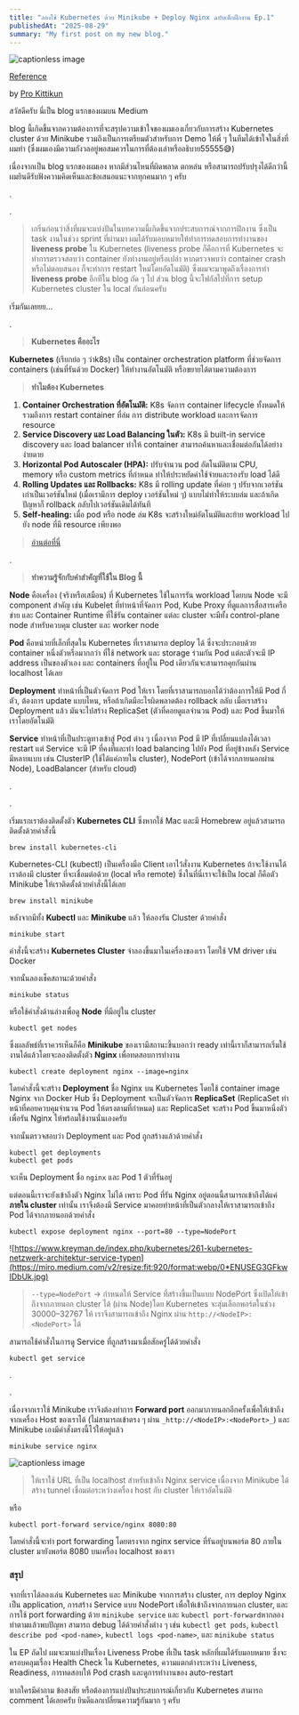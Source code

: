 ```yaml
---
title: "ลองใช้ Kubernetes ด้วย Minikube + Deploy Nginx ฉบับเด็กฝึกงาน Ep.1"
publishedAt: "2025-08-29"
summary: "My first post on my new blog."
---
```




![captionless image](https://miro.medium.com/v2/resize:fit:1400/format:webp/0*8Em-muU0ltyTJqF3.jpg)

[Reference](https://medium.com/@pro.kittikun.2546/%E0%B8%A5%E0%B8%AD%E0%B8%87%E0%B9%83%E0%B8%8A%E0%B9%89-kubernetes-%E0%B8%94%E0%B9%89%E0%B8%A7%E0%B8%A2-minikube-deploy-nginx-%E0%B8%89%E0%B8%9A%E0%B8%B1%E0%B8%9A%E0%B9%80%E0%B8%94%E0%B9%87%E0%B8%81%E0%B8%9D%E0%B8%B6%E0%B8%81%E0%B8%87%E0%B8%B2%E0%B8%99-ep-1-e1319c407b64)

by [Pro Kittikun](https://medium.com/@pro.kittikun.2546?source=post_page---byline--e1319c407b64---------------------------------------)




สวัสดีครับ นี่เป็น blog แรกของผมบน Medium

blog นี้เกิดขึ้นจากความต้องการที่จะสรุปความเข้าใจของผมเองเกี่ยวกับการสร้าง Kubernetes cluster ด้วย Minikube รวมถึงเป็นการเตรียมตัวสำหรับการ Demo ให้พี่ ๆ ในทีมได้เข้าใจในสิ่งที่ผมทำ (ซึ่งผมเองมีความกังวลอยู่พอสมควรในการที่ต้องเล่าหรืออธิบาย55555😅)

เนื่องจากเป็น blog แรกของผมเอง หากมีส่วนไหนที่ผิดพลาด ตกหล่น หรือสามารถปรับปรุงได้ดีกว่านี้ ผมยินดีรับฟังความคิดเห็นและข้อเสนอแนะจากทุกคนมาก ๆ ครับ

.

.

> เกริ่นก่อนว่าสิ่งที่ผมจะแบ่งปันในบทความนี้เกิดขึ้นจากประสบการณ์จากการฝึกงาน ซึ่งเป็น task งานในช่วง sprint ที่ผ่านมา ผมได้รับมอบหมายให้ทำการทดสอบการทำงานของ **liveness probe** ใน Kubernetes (liveness probe ก็คือการที่ Kubernetes จะทำการตรวจสอบว่า container ยังทำงานอยู่หรือเปล่า หากตรวจพบว่า container crash หรือไม่ตอบสนอง ก็จะทำการ restart ใหม่โดยอัตโนมัติ) ซึ่งผมจะมาพูดถึงเรื่องการทำ **liveness probe** อีกทีใน blog ถัด ๆ ไป ส่วน blog นี้จะโฟกัสไปที่การ setup Kubernetes cluster ใน local กันก่อนครับ

เริ่มกันเลยยย…

.

> **Kubernetes คืออะไร**

**Kubernetes** (เรียกย่อ ๆ ว่าk8s) เป็น container orchestration platform ที่ช่วยจัดการ containers (เช่นที่รันด้วย Docker) ให้ทำงานอัตโนมัติ หรือขยายได้ตามความต้องการ

> **ทำไมต้อง Kubernetes**

1.  **Container Orchestration ที่อัตโนมัติ:** K8s จัดการ container lifecycle ทั้งหมดให้ รวมถึงการ restart container ที่ล่ม การ distribute workload และการจัดการ resource
2.  **Service Discovery และ Load Balancing ในตัว:** K8s มี built-in service discovery และ load balancer ทำให้ container สามารถค้นหาและเชื่อมต่อกันได้อย่างง่ายดาย
3.  **Horizontal Pod Autoscaler (HPA):** ปรับจำนวน pod อัตโนมัติตาม CPU, memory หรือ custom metrics ที่กำหนด ทำให้ประหยัดค่าใช้จ่ายและรองรับ load ได้ดี
4.  **Rolling Updates และ Rollbacks:** K8s มี rolling update ที่ค่อย ๆ ปรับจากเวอร์ชันเก่าเป็นเวอร์ชันใหม่ (เมื่อเรามีการ deploy เวอร์ชันใหม่ ๆ) แบบไม่ทำให้ระบบล่ม และถ้าเกิดปัญหาก็ rollback กลับไปเวอร์ชันเดิมได้ทันที
5.  **Self-healing:** เมื่อ pod หรือ node ล่ม K8s จะสร้างใหม่อัตโนมัติและย้าย workload ไปยัง node ที่มี resource เพียงพอ

> [อ่านต่อที่นี่](https://kubernetes.io/docs/concepts/overview/#:~:text=from%20the%20community.-,Why%20you%20need%20Kubernetes%20and%20what%20it%20can%20do,-Containers%20are%20a)

.

> **ทำความรู้จักกับคำสำคัญที่ใช้ใน Blog นี้**

**Node** คือเครื่อง (จริงหรือเสมือน) ที่ Kubernetes ใช้ในการรัน workload โดยบน Node จะมี component สำคัญ เช่น Kubelet ที่ทำหน้าที่จัดการ Pod, Kube Proxy ที่ดูแลการสื่อสารเครือข่าย และ Container Runtime ที่ใช้รัน container แต่ละ cluster จะมีทั้ง control-plane node สำหรับควบคุม cluster และ worker node

**Pod** คือหน่วยที่เล็กที่สุดใน Kubernetes ที่เราสามารถ deploy ได้ ซึ่งจะประกอบด้วย container หนึ่งตัวหรือมากกว่า ที่ใช้ network และ storage ร่วมกัน Pod แต่ละตัวจะมี IP address เป็นของตัวเอง และ containers ที่อยู่ใน Pod เดียวกันจะสามารถคุยกันผ่าน localhost ได้เลย

**Deployment** ทำหน้าที่เป็นตัวจัดการ Pod ให้เรา โดยที่เราสามารถบอกได้ว่าต้องการให้มี Pod กี่ตัว, ต้องการ update แบบไหน, หรือถ้าเกิดมีอะไรผิดพลาดต้อง rollback กลับ เมื่อเราสร้าง Deployment แล้ว มันจะไปสร้าง ReplicaSet (ตัวที่คอยดูแลจำนวน Pod) และ Pod ขึ้นมาให้เราโดยอัตโนมัติ

**Service** ทำหน้าที่เป็นประตูทางเข้าสู่ Pod ต่าง ๆ เนื่องจาก Pod มี IP ที่เปลี่ยนแปลงได้เวลา restart แต่ Service จะมี IP ที่คงที่และทำ load balancing ไปยัง Pod ที่อยู่ข้างหลัง Service มีหลายแบบ เช่น ClusterIP (ใช้ได้แค่ภายใน cluster), NodePort (เข้าได้จากภายนอกผ่าน Node), LoadBalancer (สำหรับ cloud)

.

.

เริ่มแรกเราต้องติดตั้งตัว **Kubernetes CLI** ซึ่งหากใช้ Mac และมี Homebrew อยู่แล้วสามารถติดตั้งด้วยคำสั่งนี้

```
brew install kubernetes-cli
```

Kubernetes-CLI (kubectl) เป็นเครื่องมือ Client เอาไว้สั่งงาน Kubernetes ถ้าจะใช้งานได้ เราต้องมี cluster ที่จะเชื่อมต่อด้วย (local หรือ remote) ซึ่งในที่นี่เราจะใช้เป็น local ก็คือตัว Minikube ให้เราติดตั้งด้วยคำสั่งนี้ได้เลย

```
brew install minikube
```

หลังจากมีทั้ง **Kubectl** และ **Minikube** แล้ว ให้ลองรัน Cluster ด้วยคำสั่ง

```
minikube start
```

คำสั่งนี้จะสร้าง **Kubernetes Cluster** จำลองขึ้นมาในเครื่องของเรา โดยใช้ VM driver เช่น Docker

จากนั้นลองเช็คสถานะด้วยคำสั่ง

```
minikube status 
```

หรือใช้คำสั่งด้านล่างเพื่อดู **Node** ที่มีอยู่ใน cluster

```
kubectl get nodes
```

ซึ่งผลลัพธ์ที่เราควรเห็นก็คือ **Minikube** ของเรามีสถานะขึ้นบอกว่า ready เท่านี้เราก็สามารถเริ่มใช้งานได้แล้วโดยจะลองติดตั้งตัว **Nginx** เพื่อทดสอบการทำงาน

```
kubectl create deployment nginx --image=nginx
```

โดยคำสั่งนี้จะสร้าง **Deployment** ชื่อ Nginx บน Kubernetes โดยใช้ container image Nginx จาก Docker Hub ซึ่ง Deployment จะเป็นตัวจัดการ **ReplicaSet** (ReplicaSet ทำหน้าที่คอยควบคุมจำนวน Pod ให้ตรงตามที่กำหนด) และ ReplicaSet จะสร้าง Pod ขึ้นมาหนึ่งตัวเพื่อรัน Nginx ให้พร้อมใช้งานนั่นเองครับ

จากนั้นตรวจสอบว่า Deployment และ Pod ถูกสร้างแล้วด้วยคำสั่ง

```
kubectl get deployments
kubectl get pods
```

จะเห็น Deployment ชื่อ `nginx` และ Pod 1 ตัวที่รันอยู่

แต่ตอนนี้เราจะยังเข้าถึงตัว Nginx ไม่ได้ เพราะ Pod ที่รัน Nginx อยู่ตอนนี้สามารถเข้าถึงได้แค่ **ภายใน cluster** เท่านั้น เราจึงต้องมี Service มาคอยทำหน้าที่เป็นตัวกลางให้เราสามารถเข้าถึง Pod ได้จากภายนอกด้วยคำสั่ง


```
kubectl expose deployment nginx --port=80 --type=NodePort
```
![https://www.kreyman.de/index.php/kubernetes/261-kubernetes-netzwerk-architektur-service-typen](https://miro.medium.com/v2/resize:fit:920/format:webp/0*ENUSEG3GFkwIDbUk.jpg)

> `--type=NodePort` → กำหนดให้ Service ที่สร้างขึ้นเป็นแบบ NodePort ซึ่งเปิดให้เข้าถึงจากภายนอก cluster ได้ (ผ่าน Node)โดย Kubernetes จะสุ่มเลือกพอร์ตในช่วง 30000–32767 ให้ เราจึงสามารถเข้าถึง Nginx ผ่าน `http://<NodeIP>:<NodePort>` ได้

สามารถใช้คำสั่งในการดู Service ที่ถูกสร้างมาเมื่อสักครู่ได้ด้วยคำสั่ง

```
kubectl get service
```

.

.

เนื่องจากเราใช้ Minikube เราจึงต้องทำการ **Forward port** ออกมาภายนอกอีกครั้งเพื่อให้เข้าถึงจากเครื่อง Host ของเราได้ (ไม่สามารถเข้าตรง ๆ ผ่าน `_http://<NodeIP>:<NodePort>_`) และ Minikube เองมีคำสั่งตรงนี้ไว้ให้อยู่แล้ว

```
minikube service nginx
```
![captionless image](https://miro.medium.com/v2/resize:fit:1400/format:webp/1*IUiIdwaQKFodtCvEAl185w.png)

> ให้เราใช้ URL ที่เป็น localhost สำหรับเข้าถึง Nginx service เนื่องจาก Minikube ได้สร้าง tunnel เชื่อมต่อระหว่างเครื่อง host กับ cluster ให้เราอัตโนมัติ

หรือ

```
kubectl port-forward service/nginx 8080:80
```

โดยคำสั่งนี้จะทำ port forwarding โดยตรงจาก nginx service ที่รันอยู่บนพอร์ต 80 ภายใน cluster มายังพอร์ต 8080 บนเครื่อง localhost ของเรา

### **สรุป**

จากที่เราได้ลองเล่น Kubernetes และ Minikube จากการสร้าง cluster, การ deploy Nginx เป็น application, การสร้าง Service แบบ NodePort เพื่อให้เข้าถึงจากภายนอก cluster, และการใช้ port forwarding ด้วย `minikube service` และ `kubectl port-forward`หากลองทำตามแล้วพบปัญหา สามารถ debug ได้ด้วยคำสั่งต่าง ๆ เช่น `kubectl get pods`, `kubectl describe pod <pod-name>`, `kubectl logs <pod-name>`, และ `minikube status`

ใน EP ถัดไป ผมจะมาแบ่งปันเรื่อง Liveness Probe ที่เป็น task หลักที่ผมได้รับมอบหมาย ซึ่งจะครอบคลุมเรื่อง Health Check ใน Kubernetes, ความแตกต่างระหว่าง Liveness, Readiness, การทดสอบให้ Pod crash และดูการทำงานของ auto-restart

หากใครมีคำถาม ข้อสงสัย หรือต้องการแบ่งปันประสบการณ์เกี่ยวกับ Kubernetes สามารถ comment ได้เลยครับ ยินดีแลกเปลี่ยนความรู้กันมาก ๆ ครับ